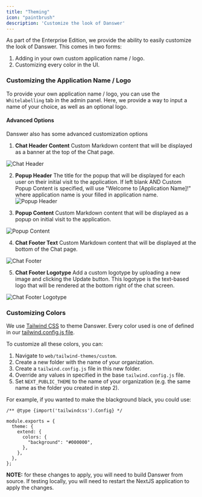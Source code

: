 ```yaml
---
title: "Theming"
icon: "paintbrush"
description: 'Customize the look of Danswer'
---
```


As part of the Enterprise Edition, we provide the ability to easily customize the look of Danswer. This comes in two forms:

1. Adding in your own custom application name / logo.
2. Customizing every color in the UI.

### Customizing the Application Name / Logo

To provide your own application name / logo, you can use the `Whitelabelling` tab in the admin panel. Here, we provide a way to input
a name of your choice, as well as an optional logo.

#### Advanced Options

Danswer also has some advanced customization options

1. **Chat Header Content**
   Custom Markdown content that will be displayed as a banner at the top of the Chat page.
   
  ![Chat Header](/images/customization/chat_header.png)

2. **Popup Header**
   The title for the popup that will be displayed for each user on their initial visit to the application. If left blank AND Custom Popup Content is specified, will use "Welcome to [Application Name]!" where application name is your filled in application name.
  ![Popup Header](/images/customization/popup_header.png)
   

3. **Popup Content**
   Custom Markdown content that will be displayed as a popup on initial visit to the application.
   
  ![Popup Content](/images/customization/welcome_popup.png)


4. **Chat Footer Text**
   Custom Markdown content that will be displayed at the bottom of the Chat page.
   
  ![Chat Footer](/images/customization/chat_footer.png)


5. **Chat Footer Logotype**
   Add a custom logotype by uploading a new image and clicking the Update button. This logotype is the text-based logo that will be rendered at the bottom right of the chat screen.
   
  ![Chat Footer Logotype](/images/customization/chat_logotype.png)



### Customizing Colors

We use [Tailwind CSS](https://tailwindcss.com/) to theme Danswer. Every color used is one of 
defined in our [tailwind.config.js file](https://github.com/danswer-ai/danswer/blob/main/web/tailwind-themes/tailwind.config.js).

To customize all these colors, you can:

1. Navigate to `web/tailwind-themes/custom`. 
2. Create a new folder with the name of your organization.
3. Create a `tailwind.config.js` file in this new folder.
4. Override any values in specified in the base `tailwind.config.js` file.
5. Set `NEXT_PUBLIC_THEME` to the name of your organization (e.g. the same name as the folder you created in step 2).

For example, if you wanted to make the blackground black, you could use:

```
/** @type {import('tailwindcss').Config} */

module.exports = {
  theme: {
    extend: {
      colors: {
        "background": "#000000",
      },
    },
  },
};
```

**NOTE:** for these changes to apply, you will need to build Danswer from source. If testing locally, you will need to restart the 
NextJS application to apply the changes.